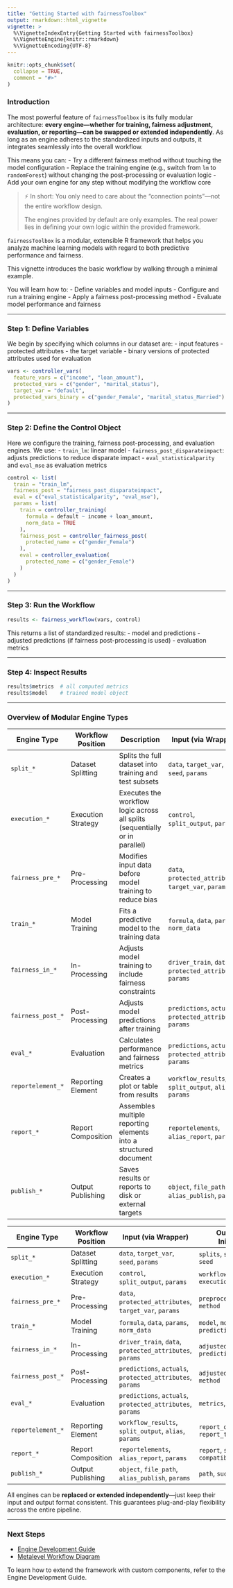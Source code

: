 ```yaml
---
title: "Getting Started with fairnessToolbox"
output: rmarkdown::html_vignette
vignette: >
  %\VignetteIndexEntry{Getting Started with fairnessToolbox}
  %\VignetteEngine{knitr::rmarkdown}
  %\VignetteEncoding{UTF-8}
---
```


```r
knitr::opts_chunk$set(
  collapse = TRUE,
  comment = "#>"
)
```

### Introduction

The most powerful feature of `fairnessToolbox` is its fully modular architecture: **every engine—whether for training, fairness adjustment, evaluation, or reporting—can be swapped or extended independently**. As long as an engine adheres to the standardized inputs and outputs, it integrates seamlessly into the overall workflow.

This means you can:
- Try a different fairness method without touching the model configuration
- Replace the training engine (e.g., switch from `lm` to `randomForest`) without changing the post-processing or evaluation logic
- Add your own engine for any step without modifying the workflow core

> ⚡ In short: You only need to care about the "connection points"—not the entire workflow design.
> 
> The engines provided by default are only examples. The real power lies in defining your own logic within the provided framework.

`fairnessToolbox` is a modular, extensible R framework that helps you analyze machine learning models with regard to both predictive performance and fairness.

This vignette introduces the basic workflow by walking through a minimal example.

You will learn how to:
- Define variables and model inputs
- Configure and run a training engine
- Apply a fairness post-processing method
- Evaluate model performance and fairness

---

### Step 1: Define Variables

We begin by specifying which columns in our dataset are:
- input features
- protected attributes
- the target variable
- binary versions of protected attributes used for evaluation

```r
vars <- controller_vars(
  feature_vars = c("income", "loan_amount"),
  protected_vars = c("gender", "marital_status"),
  target_var = "default",
  protected_vars_binary = c("gender_Female", "marital_status_Married")
)
```

---

### Step 2: Define the Control Object

Here we configure the training, fairness post-processing, and evaluation engines.
We use:
- `train_lm`: linear model
- `fairness_post_disparateimpact`: adjusts predictions to reduce disparate impact
- `eval_statisticalparity` and `eval_mse` as evaluation metrics

```r
control <- list(
  train = "train_lm",
  fairness_post = "fairness_post_disparateimpact",
  eval = c("eval_statisticalparity", "eval_mse"),
  params = list(
    train = controller_training(
      formula = default ~ income + loan_amount,
      norm_data = TRUE
    ),
    fairness_post = controller_fairness_post(
      protected_name = c("gender_Female")
    ),
    eval = controller_evaluation(
      protected_name = c("gender_Female")
    )
  )
)
```

---

### Step 3: Run the Workflow

```r
results <- fairness_workflow(vars, control)
```

This returns a list of standardized results:
- model and predictions
- adjusted predictions (if fairness post-processing is used)
- evaluation metrics

---

### Step 4: Inspect Results

```r
results$metrics  # all computed metrics
results$model    # trained model object
```

---

### Overview of Modular Engine Types

| Engine Type       | Workflow Position  | Description                                                                 | Input (via Wrapper)                                        | Output (via Initializer)                   | Example Engines                      |
| ----------------- | ------------------ | --------------------------------------------------------------------------- | ---------------------------------------------------------- | ------------------------------------------ | ------------------------------------ |
| `split_*`         | Dataset Splitting  | Splits the full dataset into training and test subsets                      | `data`, `target_var`, `seed`, `params`                     | `splits`, `split_type`, `seed`             | `split_random`, `split_stratified`   |
| `execution_*`     | Execution Strategy | Executes the workflow logic across all splits (sequentially or in parallel) | `control`, `split_output`, `params`                        | `workflow_results`, `execution_type`       | `execution_sequential`               |
| `fairness_pre_*`  | Pre-Processing     | Modifies input data before model training to reduce bias                    | `data`, `protected_attributes`, `target_var`, `params`     | `preprocessed_data`, `method`              | `fairness_pre_disparity`             |
| `train_*`         | Model Training     | Fits a predictive model to the training data                                | `formula`, `data`, `params`, `norm_data`                   | `model`, `model_type`, `predictions`       | `train_lm`, `train_rf`               |
| `fairness_in_*`   | In-Processing      | Adjusts model training to include fairness constraints                      | `driver_train`, `data`, `protected_attributes`, `params`   | `adjusted_model`, `predictions`            | `fairness_in_kamiran`                |
| `fairness_post_*` | Post-Processing    | Adjusts model predictions after training                                    | `predictions`, `actuals`, `protected_attributes`, `params` | `adjusted_predictions`, `method`           | `fairness_post_disparateimpact`      |
| `eval_*`          | Evaluation         | Calculates performance and fairness metrics                                 | `predictions`, `actuals`, `protected_attributes`, `params` | `metrics`, `eval_type`                     | `eval_statisticalparity`, `eval_mse` |
| `reportelement_*` | Reporting Element  | Creates a plot or table from results                                        | `workflow_results`, `split_output`, `alias`, `params`      | `report_object`, `report_type`             | `reportelement_table_splitmetrics`   |
| `report_*`        | Report Composition | Assembles multiple reporting elements into a structured document            | `reportelements`, `alias_report`, `params`                 | `report`, `sections`, `compatible_formats` | `report_markdown`                    |
| `publish_*`       | Output Publishing  | Saves results or reports to disk or external targets                        | `object`, `file_path`, `alias_publish`, `params`           | `path`, `success`, `type`                  | `publish_html`, `publish_json`       |


| Engine Type         | Workflow Position        | Input (via Wrapper)                                         | Output (via Initializer)                   | Example Engines                    |
|---------------------|---------------------------|--------------------------------------------------------------|---------------------------------------------|------------------------------------|
| `split_*`           | Dataset Splitting         | `data`, `target_var`, `seed`, `params`                      | `splits`, `split_type`, `seed`              | `split_random`, `split_stratified` |
| `execution_*`       | Execution Strategy         | `control`, `split_output`, `params`                         | `workflow_results`, `execution_type`        | `execution_sequential`             |
| `fairness_pre_*`    | Pre-Processing             | `data`, `protected_attributes`, `target_var`, `params`      | `preprocessed_data`, `method`               | `fairness_pre_disparity`           |
| `train_*`           | Model Training             | `formula`, `data`, `params`, `norm_data`                    | `model`, `model_type`, `predictions`        | `train_lm`, `train_rf`             |
| `fairness_in_*`     | In-Processing              | `driver_train`, `data`, `protected_attributes`, `params`    | `adjusted_model`, `predictions`             | `fairness_in_kamiran`              |
| `fairness_post_*`   | Post-Processing            | `predictions`, `actuals`, `protected_attributes`, `params`  | `adjusted_predictions`, `method`            | `fairness_post_disparateimpact`    |
| `eval_*`            | Evaluation                 | `predictions`, `actuals`, `protected_attributes`, `params`  | `metrics`, `eval_type`                      | `eval_statisticalparity`, `eval_mse` |
| `reportelement_*`   | Reporting Element          | `workflow_results`, `split_output`, `alias`, `params`       | `report_object`, `report_type`              | `reportelement_table_splitmetrics` |
| `report_*`          | Report Composition         | `reportelements`, `alias_report`, `params`                  | `report`, `sections`, `compatible_formats`  | `report_markdown`                  |
| `publish_*`         | Output Publishing          | `object`, `file_path`, `alias_publish`, `params`            | `path`, `success`, `type`                   | `publish_html`, `publish_json`     |

All engines can be **replaced or extended independently**—just keep their input and output format consistent. This guarantees plug-and-play flexibility across the entire pipeline.

---

### Next Steps

- [Engine Development Guide](how_to_build_custom_engine.html)
- [Metalevel Workflow Diagram](metalevel_flowchart.html)

To learn how to extend the framework with custom components, refer to the Engine Development Guide.
